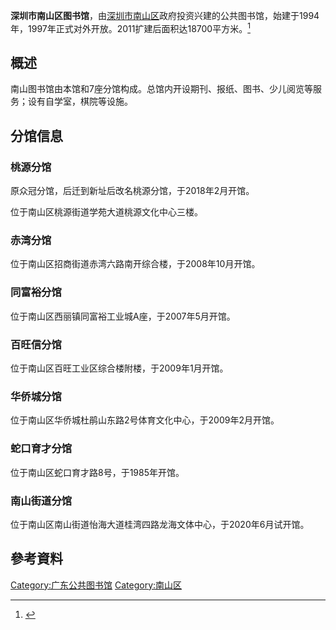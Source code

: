 {{Multiple issues|
{{Refimprove|time=2020-11-14T11:24:51+00:00}}
{{Expert needed|time=2020-11-14T15:09:10+00:00}}
}}
{{Infobox_Library|library_name=深圳市南山区图书馆|name_en=Nanshan Library|library_logo=|image=[[File:Nanshan_Library.jpg|300px]]|caption=|country={{PRC}}|type=[[公共图书馆|公共图书馆]]|scope=|established=1997年|ref_legal_mandate=|location={{CHN}}[[廣東省|廣東省]][[深圳市|深圳市]][[南山区|南山区]]常兴路176号|coordinates=|branch_of=|num_branches=|items_collected=|collection_size=（纸质）125.6万册<br />（电子）40余万册|criteria=|legal_deposit=|req_to_access=读者证|annual_circulation=|pop_served=|members=|budget=|director=|num_employees=|website=[https://www.nslib.cn/| 南山区图书馆]|phone_num=}}

'''深圳市南山区图书馆'''，由[[深圳市|深圳市]][[南山区|南山区]]政府投资兴建的公共图书馆，始建于1994年，1997年正式对外开放。2011扩建后面积达18700平方米。<ref>{{Cite web|title=南山区图书馆简介|url=https://www.nslib.cn/information/1625|accessdate=|author=深圳市南山区图书馆|date=|format=|publisher=|language=|archive-date=2021-02-06|archive-url=https://web.archive.org/web/20210206063047/https://www.nslib.cn/information/1625|dead-url=no}}</ref>

== 概述 ==
南山图书馆由本馆和7座分馆构成。总馆内开设期刊、报纸、图书、少儿阅览等服务；设有自学室，棋院等设施。

== 分馆信息 ==

=== 桃源分馆 ===
原众冠分馆，后迁到新址后改名桃源分馆，于2018年2月开馆。

位于南山区桃源街道学苑大道桃源文化中心三楼。

=== 赤湾分馆 ===
位于南山区招商街道赤湾六路南开综合楼，于2008年10月开馆。

=== 同富裕分馆 ===
位于南山区西丽镇同富裕工业城A座，于2007年5月开馆。

=== 百旺信分馆 ===
位于南山区百旺工业区综合楼附楼，于2009年1月开馆。

=== 华侨城分馆 ===
位于南山区华侨城杜鹃山东路2号体育文化中心，于2009年2月开馆。

=== 蛇口育才分馆 ===
位于南山区蛇口育才路8号，于1985年开馆。

=== 南山街道分馆 ===
位于南山区南山街道怡海大道桂湾四路龙海文体中心，于2020年6月试开馆。

== 參考資料 ==
{{Reflist}}

[[Category:广东公共图书馆|Category:广东公共图书馆]]
[[Category:南山区|Category:南山区]]